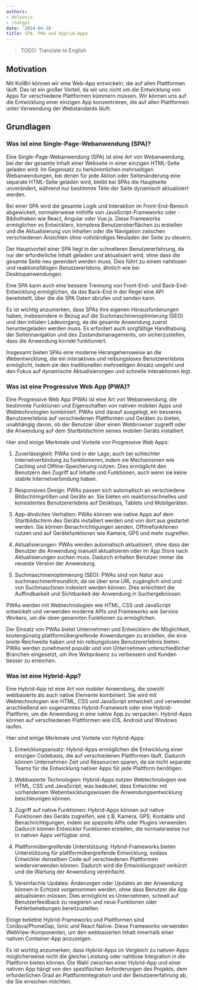 ```yaml
---
authors:
- deleonio
- chatgpt
date: '2024-04-28'
title: SPA, PWA und Hyprid-Apps
---
```


> TODO: Translate to English



## Motivation

Mit KoliBri können wir eine Web-App entwickeln, die auf allen Plattformen läuft. Das ist ein großer Vorteil, da wir uns nicht um die Entwicklung von Apps für verschiedene Plattformen kümmern müssen. Wir können uns auf die Entwicklung einer einzigen App konzentrieren, die auf allen Plattformen unter Verwendung der Webstandards läuft.

## Grundlagen

### Was ist eine Single-Page-Webanwendung (SPA)?

Eine Single-Page-Webanwendung (SPA) ist eine Art von Webanwendung, bei der der gesamte Inhalt einer Webseite in einer einzigen HTML-Seite geladen wird. Im Gegensatz zu herkömmlichen mehrseitigen Webanwendungen, bei denen für jede Aktion oder Seitenänderung eine separate HTML-Seite geladen wird, bleibt bei SPAs die Hauptseite unverändert, während nur bestimmte Teile der Seite dynamisch aktualisiert werden.

Bei einer SPA wird die gesamte Logik und Interaktion im Front-End-Bereich abgewickelt, normalerweise mithilfe von JavaScript-Frameworks oder -Bibliotheken wie React, Angular oder Vue.js. Diese Frameworks ermöglichen es Entwicklern, komplexe Benutzeroberflächen zu erstellen und die Aktualisierung von Inhalten oder die Navigation zwischen verschiedenen Ansichten ohne vollständiges Neuladen der Seite zu steuern.

Der Hauptvorteil einer SPA liegt in der schnelleren Benutzererfahrung, da nur der erforderliche Inhalt geladen und aktualisiert wird, ohne dass die gesamte Seite neu gerendert werden muss. Dies führt zu einem nahtlosen und reaktionsfähigen Benutzererlebnis, ähnlich wie bei Desktopanwendungen.

Eine SPA kann auch eine bessere Trennung von Front-End- und Back-End-Entwicklung ermöglichen, da das Back-End in der Regel eine API bereitstellt, über die die SPA Daten abrufen und senden kann.

Es ist wichtig anzumerken, dass SPAs ihre eigenen Herausforderungen haben, insbesondere in Bezug auf die Suchmaschinenoptimierung (SEO) und den initialen Ladevorgang, da die gesamte Anwendung zuerst heruntergeladen werden muss. Es erfordert auch sorgfältige Handhabung der Seitennavigation und des Zustandsmanagements, um sicherzustellen, dass die Anwendung korrekt funktioniert.

Insgesamt bieten SPAs eine moderne Herangehensweise an die Webentwicklung, die ein interaktives und reibungsloses Benutzererlebnis ermöglicht, indem sie den traditionellen mehrseitigen Ansatz umgeht und den Fokus auf dynamische Aktualisierungen und schnelle Interaktionen legt.

### Was ist eine Progressive Web App (PWA)?

Eine Progressive Web App (PWA) ist eine Art von Webanwendung, die bestimmte Funktionen und Eigenschaften von nativen mobilen Apps und Webtechnologien kombiniert. PWAs sind darauf ausgelegt, ein besseres Benutzererlebnis auf verschiedenen Plattformen und Geräten zu bieten, unabhängig davon, ob der Benutzer über einen Webbrowser zugreift oder die Anwendung auf dem Startbildschirm seines mobilen Geräts installiert.

Hier sind einige Merkmale und Vorteile von Progressive Web Apps:

1. Zuverlässigkeit: PWAs sind in der Lage, auch bei schlechter Internetverbindung zu funktionieren, indem sie Mechanismen wie Caching und Offline-Speicherung nutzen. Dies ermöglicht den Benutzern den Zugriff auf Inhalte und Funktionen, auch wenn sie keine stabile Internetverbindung haben.

2. Responsives Design: PWAs passen sich automatisch an verschiedene Bildschirmgrößen und Geräte an. Sie bieten ein reaktionsschnelles und konsistentes Benutzererlebnis auf Desktops, Tablets und Mobilgeräten.

3. App-ähnliches Verhalten: PWAs können wie native Apps auf dem Startbildschirm des Geräts installiert werden und von dort aus gestartet werden. Sie können Benachrichtigungen senden, Offlinefunktionen nutzen und auf Gerätefunktionen wie Kamera, GPS und mehr zugreifen.

4. Aktualisierungen: PWAs werden automatisch aktualisiert, ohne dass der Benutzer die Anwendung manuell aktualisieren oder im App Store nach Aktualisierungen suchen muss. Dadurch erhalten Benutzer immer die neueste Version der Anwendung.

5. Suchmaschinenoptimierung (SEO): PWAs sind von Natur aus suchmaschinenfreundlich, da sie über eine URL zugänglich sind und von Suchmaschinen indexiert werden können. Dies erleichtert die Auffindbarkeit und Sichtbarkeit der Anwendung in Suchergebnissen.

PWAs werden mit Webtechnologien wie HTML, CSS und JavaScript entwickelt und verwenden moderne APIs und Frameworks wie Service Workers, um die oben genannten Funktionen zu ermöglichen.

Der Einsatz von PWAs bietet Unternehmen und Entwicklern die Möglichkeit, kostengünstig plattformübergreifende Anwendungen zu erstellen, die eine breite Reichweite haben und ein reibungsloses Benutzererlebnis bieten. PWAs werden zunehmend populär und von Unternehmen unterschiedlicher Branchen eingesetzt, um ihre Webpräsenz zu verbessern und Kunden besser zu erreichen.

### Was ist eine Hybrid-App?

Eine Hybrid-App ist eine Art von mobiler Anwendung, die sowohl webbasierte als auch native Elemente kombiniert. Sie wird mit Webtechnologien wie HTML, CSS und JavaScript entwickelt und verwendet anschließend ein sogenanntes Hybrid-Framework oder eine Hybrid-Plattform, um die Anwendung in eine native App zu verpacken. Hybrid-Apps können auf verschiedenen Plattformen wie iOS, Android und Windows laufen.

Hier sind einige Merkmale und Vorteile von Hybrid-Apps:

1. Entwicklungsansatz: Hybrid-Apps ermöglichen die Entwicklung einer einzigen Codebasis, die auf verschiedenen Plattformen läuft. Dadurch können Unternehmen Zeit und Ressourcen sparen, da sie nicht separate Teams für die Entwicklung nativer Apps für jede Plattform benötigen.

2. Webbasierte Technologien: Hybrid-Apps nutzen Webtechnologien wie HTML, CSS und JavaScript, was bedeutet, dass Entwickler mit vorhandenem Webentwicklungswissen die Anwendungsentwicklung beschleunigen können.

3. Zugriff auf native Funktionen: Hybrid-Apps können auf native Funktionen des Geräts zugreifen, wie z.B. Kamera, GPS, Kontakte und Benachrichtigungen, indem sie spezielle APIs oder Plugins verwenden. Dadurch können Entwickler Funktionen erstellen, die normalerweise nur in nativen Apps verfügbar sind.

4. Plattformübergreifende Unterstützung: Hybrid-Frameworks bieten Unterstützung für plattformübergreifende Entwicklung, sodass Entwickler denselben Code auf verschiedenen Plattformen wiederverwenden können. Dadurch wird die Entwicklungszeit verkürzt und die Wartung der Anwendung vereinfacht.

5. Vereinfachte Updates: Änderungen oder Updates an der Anwendung können in Echtzeit vorgenommen werden, ohne dass Benutzer die App aktualisieren müssen. Dies ermöglicht es Unternehmen, schnell auf Benutzerfeedback zu reagieren und neue Funktionen oder Fehlerbehebungen bereitzustellen.

Einige beliebte Hybrid-Frameworks und Plattformen sind Cordova/PhoneGap, Ionic und React Native. Diese Frameworks verwenden WebView-Komponenten, um den webbasierten Inhalt innerhalb einer nativen Container-App anzuzeigen.

Es ist wichtig anzumerken, dass Hybrid-Apps im Vergleich zu nativen Apps möglicherweise nicht die gleiche Leistung oder nahtlose Integration in die Plattform bieten können. Die Wahl zwischen einer Hybrid-App und einer nativen App hängt von den spezifischen Anforderungen des Projekts, dem erforderlichen Grad an Plattformintegration und der Benutzererfahrung ab, die Sie erreichen möchten.

